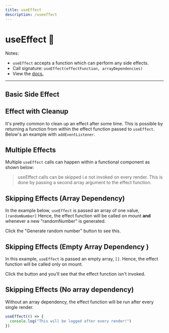 ```yaml
---
title: useEffect
description: /useeffect
---
```



# useEffect 🦋
 
Notes: 
 - `useEffect` accepts a function which can perform any side effects.      
 - Call signature: `useEffect(effectFunction, arrayDependencies)`
 - View the [docs.](https://reactjs.org/docs/hooks-reference.html#useeffect) 

--- 

## Basic Side Effect 
<Editor code={BasicEffect}/>

## Effect with Cleanup 
It's pretty common to clean up an effect after some time. This is possible by returning a function from within the effect function passed to `useEffect`. 
Below's an example with `addEventListener`.
<Editor code={EffectCleanup}/>

## Multiple Effects 
Multiple `useEffect` calls can happen within a functional component as shown below: 
<Editor code={MultipleEffects}/>

> useEffect calls can be skipped i.e not invoked on every render. 
 This is done by passing a second array argument to the effect function. 


## Skipping Effects (Array Dependency) 
In the example below, `useEffect` is passed an array of one value, `[randomNumber]`
Hence, the effect function will be called on mount **and** whenever a new "randomNumber" is generated. 

Click the "Generate random number" button to see this. 

<Editor code={ArrayDep}/>

## Skipping Effects (Empty Array Dependency )
In this example, `useEffect` is passed an empty array, `[]`. 
Hence, the effect function will be called only on mount. 

Click the button and you'll see that the effect function isn't invoked. 

<Editor code={ArrayDepMount}/>

## Skipping Effects (No array dependency)
Without an array dependency, the effect function will be run after every single render. 

```js
useEffect(() => {
  console.log("This will be logged after every render!")
})
```
